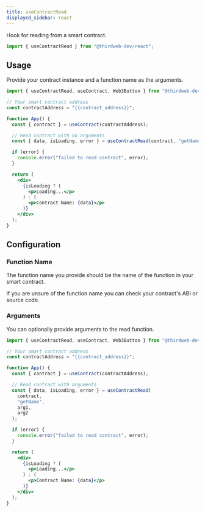 ```yaml
---
title: useContractRead
displayed_sidebar: react
---
```



Hook for reading from a smart contract.

```jsx
import { useContractRead } from "@thirdweb-dev/react";
```

## Usage

Provide your contract instance and a function name as the arguments.

```jsx
import { useContractRead, useContract, Web3Button } from "@thirdweb-dev/react";

// Your smart contract address
const contractAddress = "{{contract_address}}";

function App() {
  const { contract } = useContract(contractAddress);

  // Read contract with no arguments
  const { data, isLoading, error } = useContractRead(contract, "getName");

  if (error) {
    console.error("failed to read contract", error);
  }

  return (
    <div>
      {isLoading ? (
        <p>Loading...</p>
      ) : (
        <p>Contract Name: {data}</p>
      )}
    </div>
  );
}
```

## Configuration

### Function Name

The function name you provide should be the name of the function in your smart contract.

If you are unsure of the function name you can check your contract's ABI or source code.

### Arguments

You can optionally provide arguments to the read function.

```jsx
import { useContractRead, useContract, Web3Button } from "@thirdweb-dev/react";

// Your smart contract address
const contractAddress = "{{contract_address}}";

function App() {
  const { contract } = useContract(contractAddress);

  // Read contract with arguments
  const { data, isLoading, error } = useContractRead(
    contract,
    "getName",
    arg1,
    arg2
  );

  if (error) {
    console.error("failed to read contract", error);
  }

  return (
    <div>
      {isLoading ? (
        <p>Loading...</p>
      ) : (
        <p>Contract Name: {data}</p>
      )}
    </div>
  );
}
```